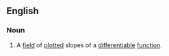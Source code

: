 ==English==

===Noun===
{{en-noun|head=[[slope]] [[field]]}}
#{{mathematics}} A [[field]] of [[plot]]ted slopes of a [[differentiable]] [[function]].